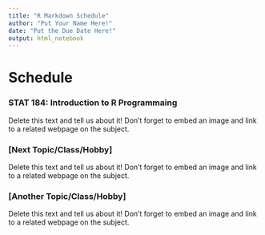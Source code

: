 ```yaml
---
title: "R Markdown Schedule"
author: "Put Your Name Here!"
date: "Put the Due Date Here!"
output: html_notebook
---
```


# Schedule


### STAT 184: Introduction to R Programmaing

Delete this text and tell us about it!  Don't forget to embed an image and link to a related webpage on the subject.


### [Next Topic/Class/Hobby]

Delete this text and tell us about it! Don't forget to embed an image and link to a related webpage on the subject.


### [Another Topic/Class/Hobby]

Delete this text and tell us about it! Don't forget to embed an image and link to a related webpage on the subject.

